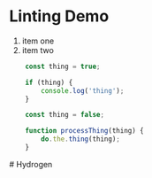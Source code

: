 
# Linting Demo

1.  item one
2.  item two

```js
	const thing = true;

	if (thing) {
		console.log('thing');
	}

	const thing = false;

	function processThing(thing) {
		do.the.thing(thing);
	}
```

<Overview>
  # Hydrogen
</Overview>

